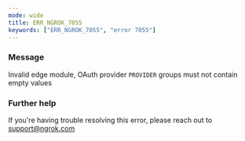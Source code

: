 ```yaml
---
mode: wide
title: ERR_NGROK_7055
keywords: ["ERR_NGROK_7055", "error 7055"]
---
```


### Message

Invalid edge module, OAuth provider `PROVIDER` groups must not contain empty values

### Further help

If you're having trouble resolving this error, please reach out to [support@ngrok.com](mailto:support@ngrok.com?subject=Help%20with%20ERR_NGROK_7055)
